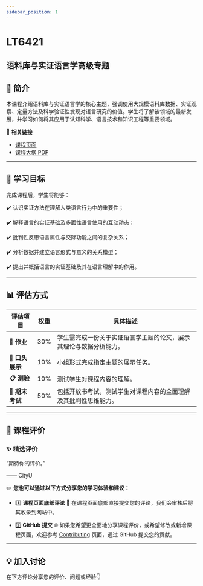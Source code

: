 ```yaml
---
sidebar_position: 1
---
```


# LT6421
## 语料库与实证语言学高级专题

## **📘 简介**
本课程介绍语料库与实证语言学的核心主题，强调使用大规模语料库数据、实证观察、定量方法及科学验证性发现对语言研究的价值。学生将了解该领域的最新发展，并学习如何将其应用于认知科学、语言技术和知识工程等重要领域。

🔗 **相关链接**
- [课程页面](https://www.cityu.edu.hk/catalogue/pg/202425/course/LT6421.htm)
- [课程大纲 PDF](https://www.cityu.edu.hk/catalogue/pg/202425/course/LT6421.pdf)

---

## **🎯 学习目标**

完成课程后，学生将能够：

✔️ 认识实证方法在理解人类语言行为中的重要性；

✔️ 解释语言的实证基础及多面性语言使用的互动动态；

✔️ 批判性反思语言属性与交际功能之间的复杂关系；

✔️ 分析数据并建立语言形式与意义的关系模型；

✔️ 提出并概括语言的实证基础及其在语言理解中的作用。

---

## **📊 评估方式**

| **评估项目**              | **权重** | **具体描述**                                                                                     |
|--------------------------|---------|-----------------------------------------------------------------------------------------------|
| **📄 作业**               | 30%     | 学生需完成一份关于实证语言学主题的论文，展示其理论与数据分析能力。                                       |
| **🎤 口头展示**            | 10%     | 小组形式完成指定主题的展示任务。                                                                 |
| **📋 测验**               | 10%     | 测试学生对课程内容的理解。                                                                        |
| **📝 期末考试**            | 50%     | 包括开放书考试，测试学生对课程内容的全面理解及其批判性思维能力。                                           |

---

## **💬 课程评价**

### ✨ **精选评价**
<div className={commentStyles.commentBox}>
    <p className={commentStyles.commentText}>
        “期待你的评价。”
    </p>
    <p className={commentStyles.commentAuthor}>—— CityU</p>
</div>

✏️ **您也可以通过以下方式分享您的学习体验和建议：**

- 1️⃣ **课程页面底部评论**
💬 在课程页面底部直接提交您的评论，我们会审核后将其收录到网站中。

- 2️⃣ **GitHub 提交**
🌐 如果您希望更全面地分享课程评价，或希望修改或新增课程页面，欢迎参考 [Contributing](/contributing) 页面，通过 GitHub 提交您的贡献。

---

## **💡 加入讨论**

在下方评论分享您的评价、问题或经验👇
<Utterances />
